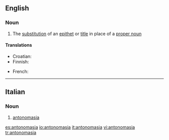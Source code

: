 ==English==

===Noun===
{{wikipedia}}
{{en-noun|-}}

# {{linguistics}} The [[substitution]] of an [[epithet]] or [[title]] in place of a [[proper noun]]

====Translations====
{{trans-top|substitution of an epithet or title in place of a proper noun}}
* Croatian: {{t-|hr|antonomazija|f}}
* Finnish: {{t-|fi|antonomasia}}
{{trans-mid}}
* French: {{t|fr|antonomase|f}}
{{trans-bottom}}

----

==Italian==

===Noun===
{{it-noun|antonomasi|f|a|e}}

# [[#English|antonomasia]]

[[es:antonomasia]]
[[io:antonomasia]]
[[it:antonomasia]]
[[vi:antonomasia]]
[[tr:antonomasia]]